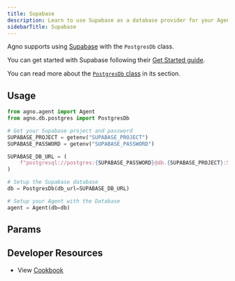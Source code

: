 ```yaml
---
title: Supabase
description: Learn to use Supabase as a database provider for your Agents
sidebarTitle: Supabase
---
```


Agno supports using [Supabase](https://supabase.com/) with the `PostgresDb` class.

You can get started with Supabase following their [Get Started guide](https://supabase.com/docs/guides/getting-started).

You can read more about the [`PostgresDb` class](/docs/documentation/db/postgres) in its section.

## Usage

```python supabase_for_agent.py
from agno.agent import Agent
from agno.db.postgres import PostgresDb

# Get your Supabase project and password
SUPABASE_PROJECT = getenv("SUPABASE_PROJECT")
SUPABASE_PASSWORD = getenv("SUPABASE_PASSWORD")

SUPABASE_DB_URL = (
    f"postgresql://postgres:{SUPABASE_PASSWORD}@db.{SUPABASE_PROJECT}:5432/postgres"
)

# Setup the Supabase database
db = PostgresDb(db_url=SUPABASE_DB_URL)

# Setup your Agent with the Database
agent = Agent(db=db)
```

## Params

<Snippet file="db-postgres-params.mdx" />

## Developer Resources

- View [Cookbook](https://github.com/agno-agi/agno/blob/main/cookbook/db/postgres/postgres_for_agent.py)
